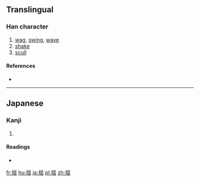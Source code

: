 {{also|搖}}
==Translingual==

===Han character===
{{Han char|rn=64|rad=手|as=09|sn=12|four=|canj=QBMU}}

# [[wag]], [[swing]], [[wave]]
# [[shake]]
# [[scull]]

====References====
* {{Han ref|kx=0445.341|dkj=12445|hdz=31921.041|uh=63FA|ud=25594}}

----

==Japanese==

===Kanji===
{{ja-kanji|grade=c|rs=手09}}

# {{defn|lang=ja|sort=手09}}

====Readings====
* {{ja-readings|on=[[よう]] (yō)|kun=[[ゆする]] (yusuru), [[ゆれる]] (yureru), [[ゆすぶる]] (yusuburu)}}

[[fr:揺]]
[[hu:揺]]
[[ja:揺]]
[[pl:揺]]
[[zh:揺]]